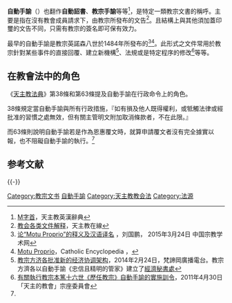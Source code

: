 '''自動手諭'''（{{lang-la|motu proprio}}）也翻作'''自動詔書'''、'''教宗手諭'''等等<ref>[http://www.peterpoon.idv.hk/Resource/Dictionary/M.htm M字首]，天主教英漢辭典</ref>，是特定一類教宗文書的稱呼。主要是指在沒有教會成員請求下，由教宗所發布的文告<ref>[http://www.chinacath.com/article/doctrina/info/2012-05-26/16198.html 教会各类文件解释]{{dead link|date=2018年4月 |bot=InternetArchiveBot |fix-attempted=yes }}，天主教在線</ref>。且結構上與其他須加蓋印璽的文告不同，只需有教宗的簽名即可保有效力。

最早的自動手諭是教宗英諾森八世於1484年所發布的<ref name="劉">[http://iwr.cass.cn/jdjyjs/lw/201503/t20150324_18511.html 论“Motu Proprio”的释义及汉语译名] {{webarchive|url=https://web.archive.org/web/20150417120125/http://iwr.cass.cn/jdjyjs/lw/201503/t20150324_18511.html |date=2015-04-17 }}，刘国鹏，  2015年3月24日 中国宗教学术网</ref><ref>[http://www.newadvent.org/cathen/10602a.htm Motu Proprio]，Catholic Encyclopedia ，</ref>。此形式之文件常用於教宗針對某些事件的直接回覆、建立新機構<ref>[http://zh.radiovaticana.va/storico/2014/02/24/%E6%95%99%E5%AE%97%E6%96%B9%E6%B5%8E%E5%90%84%E6%89%B9%E5%87%86%E6%96%B0%E7%9A%84%E7%BB%8F%E6%B5%8E%E5%8D%8F%E8%B0%83%E6%9E%B6%E6%9E%84/ci2-776194 教宗方济各批准新的经济协调架构]，2014年2月24日，梵諦岡廣播電台。教宗方濟各以自動手諭《忠信且精明的管家》建立了[[經濟秘書處_(教廷)|經濟秘書處]]</ref>、法規或是特定程序的修改<ref>[http://catholic-dlc.org.hk/2013-SP.pdf 有關執行教宗本篤十六世《歷任教宗》自動手諭的實施訓令]，2011年4月30日「天主的教會」宗座委員會</ref>等等。

== 在教會法中的角色 ==
{{See also|教会法 (天主教会)}}

《[[天主教法典|天主教法典]]》第38條和第63條提及自動手諭在行政命令上的角色。

38條規定當自動手諭與所有行政措施，『如有損及他人既得權利，或牴觸法律或經批准的習慣之處無效，但有關主管明文附加取消條款者，不在此限。』

而63條則說明自動手諭若是作為恩惠覆文時，就算申請覆文者沒有完全據實以報，也不阻礙自動手諭的執行。<ref name="劉" />

== 参考文献 ==
{{Reflist}}

{{-}}
{{教宗相关}}

{{Authority control}}

[[Category:教宗文书|Category:教宗文书]]
[[Category:自動手諭|]]
[[Category:天主教教会法|Category:天主教教会法]]
[[Category:法源|Category:法源]]